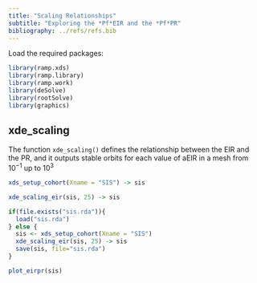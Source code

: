 ```yaml
---
title: "Scaling Relationships"
subtitle: "Exploring the *Pf*EIR and the *Pf*PR"
bibliography: ../refs/refs.bib
---
```


Load the required packages:

```r
library(ramp.xds)
library(ramp.library)
library(ramp.work)
library(deSolve)
library(rootSolve)
library(graphics)
```

## xde_scaling

The function `xde_scaling()` defines the relationship between the EIR and the PR, and it outputs stable orbits for each value of aEIR in a mesh from $10^{-1}$ up to $10^{3}$

```r
xds_setup_cohort(Xname = "SIS") -> sis
```

```r
xde_scaling_eir(sis, 25) -> sis
```

```r
if(file.exists("sis.rda")){
  load("sis.rda")
} else {
  sis <- xds_setup_cohort(Xname = "SIS")
  xde_scaling_eir(sis, 25) -> sis 
  save(sis, file="sis.rda")
}
```

```r
plot_eirpr(sis)
```



